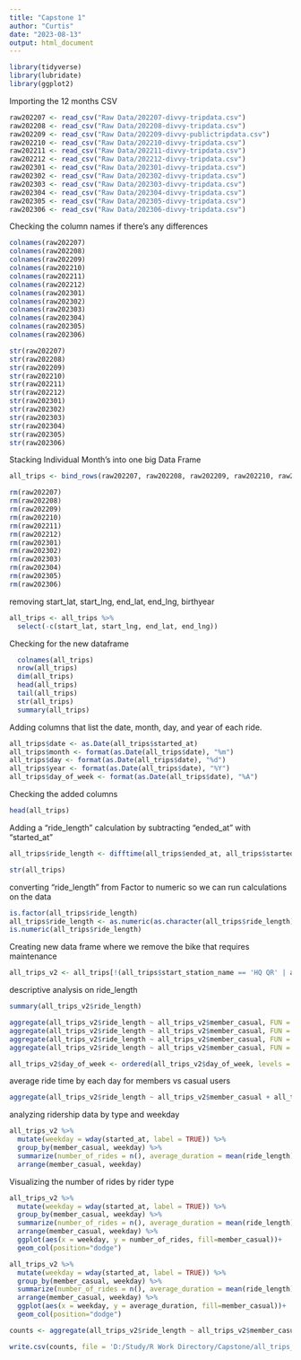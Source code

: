 ```yaml
---
title: "Capstone 1"
author: "Curtis"
date: "2023-08-13"
output: html_document
---
```


```r
library(tidyverse)
library(lubridate)
library(ggplot2)
```

Importing the 12 months CSV 
```r
raw202207 <- read_csv("Raw Data/202207-divvy-tripdata.csv")
raw202208 <- read_csv("Raw Data/202208-divvy-tripdata.csv")
raw202209 <- read_csv("Raw Data/202209-divvy-publictripdata.csv")
raw202210 <- read_csv("Raw Data/202210-divvy-tripdata.csv")
raw202211 <- read_csv("Raw Data/202211-divvy-tripdata.csv")
raw202212 <- read_csv("Raw Data/202212-divvy-tripdata.csv")
raw202301 <- read_csv("Raw Data/202301-divvy-tripdata.csv")
raw202302 <- read_csv("Raw Data/202302-divvy-tripdata.csv")
raw202303 <- read_csv("Raw Data/202303-divvy-tripdata.csv")
raw202304 <- read_csv("Raw Data/202304-divvy-tripdata.csv")
raw202305 <- read_csv("Raw Data/202305-divvy-tripdata.csv")
raw202306 <- read_csv("Raw Data/202306-divvy-tripdata.csv")

```
Checking the column names if there's any differences
```r
colnames(raw202207)
colnames(raw202208)
colnames(raw202209)
colnames(raw202210)
colnames(raw202211)
colnames(raw202212)
colnames(raw202301)
colnames(raw202302)
colnames(raw202303)
colnames(raw202304)
colnames(raw202305)
colnames(raw202306)
```

```r
str(raw202207)
str(raw202208)
str(raw202209)
str(raw202210)
str(raw202211)
str(raw202212)
str(raw202301)
str(raw202302)
str(raw202303)
str(raw202304)
str(raw202305)
str(raw202306)
```

Stacking Individual Month's into one big Data Frame
```r
all_trips <- bind_rows(raw202207, raw202208, raw202209, raw202210, raw202211,  raw202212, raw202301, raw202302, raw202303, raw202304, raw202305, raw202306)
```

```r
rm(raw202207)
rm(raw202208)
rm(raw202209)
rm(raw202210)
rm(raw202211)
rm(raw202212)
rm(raw202301)
rm(raw202302)
rm(raw202303)
rm(raw202304)
rm(raw202305)
rm(raw202306)
```


removing start_lat, start_lng, end_lat, end_lng, birthyear
```r
all_trips <- all_trips %>% 
  select(-c(start_lat, start_lng, end_lat, end_lng))
```

Checking for the new dataframe
```r
  colnames(all_trips)
  nrow(all_trips)
  dim(all_trips)
  head(all_trips)
  tail(all_trips)
  str(all_trips)
  summary(all_trips)
```
Adding columns that list the date, month, day, and year of each ride.
```r
all_trips$date <- as.Date(all_trips$started_at)
all_trips$month <- format(as.Date(all_trips$date), "%m")
all_trips$day <- format(as.Date(all_trips$date), "%d")
all_trips$year <- format(as.Date(all_trips$date), "%Y")
all_trips$day_of_week <- format(as.Date(all_trips$date), "%A")
```

Checking the added columns
```r
head(all_trips)
```

Adding a "ride_length" calculation by subtracting "ended_at" with "started_at"

```r
all_trips$ride_length <- difftime(all_trips$ended_at, all_trips$started_at)
```

```r
str(all_trips)
```

converting "ride_length" from Factor to numeric so we can run calculations on the data
```r
is.factor(all_trips$ride_length)
all_trips$ride_length <- as.numeric(as.character(all_trips$ride_length))
is.numeric(all_trips$ride_length)
```
Creating new data frame where we remove the bike that requires maintenance
```r
all_trips_v2 <- all_trips[!(all_trips$start_station_name == 'HQ QR' | all_trips$ride_length<0),]
```
descriptive analysis on ride_length

```r
summary(all_trips_v2$ride_length)
```

```r
aggregate(all_trips_v2$ride_length ~ all_trips_v2$member_casual, FUN = mean)
aggregate(all_trips_v2$ride_length ~ all_trips_v2$member_casual, FUN = median)
aggregate(all_trips_v2$ride_length ~ all_trips_v2$member_casual, FUN = max)
aggregate(all_trips_v2$ride_length ~ all_trips_v2$member_casual, FUN = min)
```
```r
all_trips_v2$day_of_week <- ordered(all_trips_v2$day_of_week, levels = c("Sunday", "Monday", "Tuesday", "Wednesday", "Thursday", "Friday", "Saturday"))
```


average ride time by each day for members vs casual users
```r
aggregate(all_trips_v2$ride_length ~ all_trips_v2$member_casual + all_trips_v2$day_of_week, FUN = mean)
```
analyzing ridership data by type and weekday
```r
all_trips_v2 %>% 
  mutate(weekday = wday(started_at, label = TRUE)) %>% 
  group_by(member_casual, weekday) %>% 
  summarize(number_of_rides = n(), average_duration = mean(ride_length)) %>% 
  arrange(member_casual, weekday)
```

Visualizing the number of rides by rider type
```r
all_trips_v2 %>% 
  mutate(weekday = wday(started_at, label = TRUE)) %>% 
  group_by(member_casual, weekday) %>% 
  summarize(number_of_rides = n(), average_duration = mean(ride_length)) %>% 
  arrange(member_casual, weekday) %>% 
  ggplot(aes(x = weekday, y = number_of_rides, fill=member_casual))+
  geom_col(position="dodge")
```
```r
all_trips_v2 %>% 
  mutate(weekday = wday(started_at, label = TRUE)) %>% 
  group_by(member_casual, weekday) %>% 
  summarize(number_of_rides = n(), average_duration = mean(ride_length)) %>% 
  arrange(member_casual, weekday) %>% 
  ggplot(aes(x = weekday, y = average_duration, fill=member_casual))+
  geom_col(position="dodge")
```

```r
counts <- aggregate(all_trips_v2$ride_length ~ all_trips_v2$member_casual + all_trips_v2$day_of_week, FUN = mean)

write.csv(counts, file = 'D:/Study/R Work Directory/Capstone/all_trips_v2done.csv')
```

